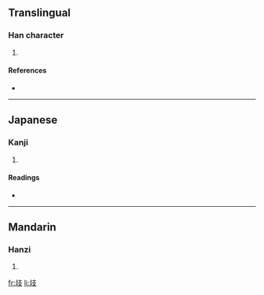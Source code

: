 ==Translingual==

===Han character===
{{Han char|rn=65|rad=支|as=05|sn=9|four=|canj=卜廿十水 (YTJE)}}

# {{defn|Han|sort=支05}}

====References====
* {{Han ref|kx=0467.090|dkj=13067|dj=0815.050|hdz=21329.010|uh=6531|ud=25905}}

----

==Japanese==

===Kanji===
{{ja-kanji|grade=|rs=支05}}

# {{defn|Japanese}}

====Readings====
* {{ja-readings|on=[[き]] (ki)|kun=[[のせる]] (noseru), [[こしかけ]] (koshikake), [[まくら]] (makura)}}

----

==Mandarin==

===Hanzi===
{{cmn-hanzi|pin=[[guǐ]] ([[gui3]])|wg=kuei<sup>3</sup>}}

# {{defn|Mandarin}}

[[fr:攱]]
[[li:攱]]